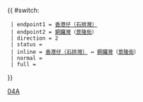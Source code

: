 {{ #switch: {{{format|}}}
  | endpoint1 = [[石排灣邨公共運輸交匯處|香港仔（石排灣）]]
  | endpoint2 = [[銅鑼灣]]（[[景隆街]]）
  | direction = 2
  | status = 
  | inline = [[石排灣邨公共運輸交匯處|香港仔（石排灣）]] ↔ [[銅鑼灣]]（[[景隆街]]）
  | normal =
  | full =
}}<noinclude>[[Category:港島專線小巴路線模板|04A]]</noinclude>